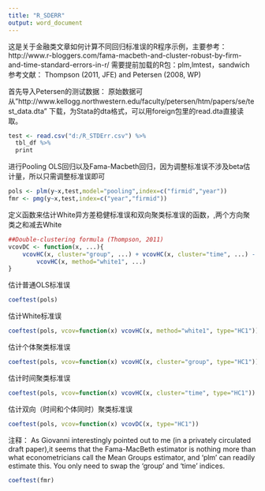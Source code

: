 ```yaml
---
title: "R_SDERR"
output: word_document
---
```

这是关于金融类文章如何计算不同回归标准误的R程序示例，主要参考：
http://www.r-bloggers.com/fama-macbeth-and-cluster-robust-by-firm-and-time-standard-errors-in-r/
需要提前加载的R包：plm,lmtest，sandwich
参考文献： Thompson (2011, JFE) and Petersen (2008, WP)

首先导入Petersen的测试数据：
原始数据可从"http://www.kellogg.northwestern.edu/faculty/petersen/htm/papers/se/test_data.dta"
下载，为Stata的dta格式，可以用foreign包里的read.dta直接读取。
```r
test <- read.csv("d:/R_STDErr.csv") %>%
  tbl_df %>%
  print

```

进行Pooling OLS回归以及Fama-Macbeth回归，因为调整标准误不涉及beta估计量，所以只需调整标准误即可

```r
pols <- plm(y~x,test,model="pooling",index=c("firmid","year"))
fmr <- pmg(y~x,test,index=c("year","firmid"))


```

定义函数来估计White异方差稳健标准误和双向聚类标准误的函数，,两个方向聚类之和减去White
```r
##Double-clustering formula (Thompson, 2011)
vcovDC <- function(x, ...){
    vcovHC(x, cluster="group", ...) + vcovHC(x, cluster="time", ...) -
        vcovHC(x, method="white1", ...)
}

```
估计普通OLS标准误
```r
coeftest(pols)

```
估计White标准误
```r
coeftest(pols, vcov=function(x) vcovHC(x, method="white1", type="HC1"))

```
估计个体聚类标准误
```r

coeftest(pols, vcov=function(x) vcovHC(x, cluster="group", type="HC1"))

```
估计时间聚类标准误

```r
coeftest(pols, vcov=function(x) vcovHC(x, cluster="time", type="HC1"))

```

估计双向（时间和个体同时）聚类标准误

```r

coeftest(pols, vcov=function(x) vcovDC(x, type="HC1"))

```
注释： As Giovanni interestingly pointed out to me (in a privately circulated draft paper),it seems that the Fama-MacBeth estimator is nothing more than what econometricians call the Mean Groups estimator, and 'plm' can readily estimate this. You only need to swap the 'group' and 'time' indices.
```r
coeftest(fmr)

```






